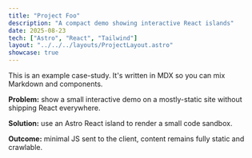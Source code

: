 ```yaml
---
title: "Project Foo"
description: "A compact demo showing interactive React islands"
date: 2025-08-23
tech: ["Astro", "React", "Tailwind"]
layout: "../../../layouts/ProjectLayout.astro"
showcase: true
---
```



This is an example case-study. It's written in MDX so you can mix Markdown and components.

**Problem:** show a small interactive demo on a mostly-static site without shipping React everywhere.

**Solution:** use an Astro React island to render a small code sandbox.

<CodeDemo reactDemo height="40rem" client:load />

**Outcome:** minimal JS sent to the client, content remains fully static and crawlable.
